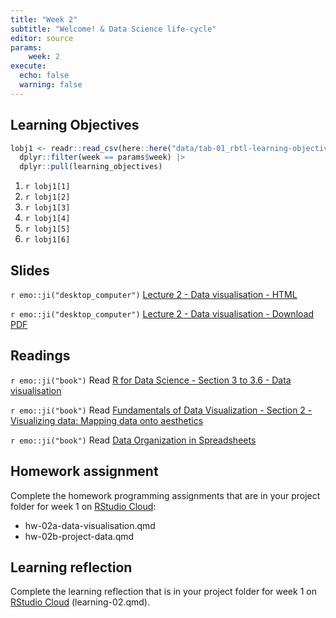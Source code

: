 ```yaml
---
title: "Week 2"
subtitle: "Welcome! & Data Science life-cycle"
editor: source
params:
    week: 2
execute: 
  echo: false
  warning: false
---
```


<script defer data-domain="cven5837-ss22.github.io/website" src="https://plausible.io/js/plausible.js"></script>

## Learning Objectives

```r

lobj1 <- readr::read_csv(here::here("data/tab-01_rbtl-learning-objectives.csv")) |> 
  dplyr::filter(week == params$week) |>
  dplyr::pull(learning_objectives)

```

1. `r lobj1[1]`
2. `r lobj1[2]`
3. `r lobj1[3]`
4. `r lobj1[4]`
5. `r lobj1[5]`
6. `r lobj1[6]`

## Slides

`r emo::ji("desktop_computer")` [Lecture 2 - Data visualisation - HTML](/slides/lec-02-visualisation.html) 

`r emo::ji("desktop_computer")` [Lecture 2 - Data visualisation - Download PDF](https://github.com/cven5837-ss22/website/raw/main/slides/lec-02-visualisation.pdf)

## Readings

`r emo::ji("book")` Read [R for Data Science - Section 3 to 3.6 - Data visualisation](https://r4ds.had.co.nz/data-visualisation.html)  

`r emo::ji("book")` Read [Fundamentals of Data Visualization - Section 2 - Visualizing data: Mapping data onto aesthetics](https://clauswilke.com/dataviz/aesthetic-mapping.html)

`r emo::ji("book")` Read [Data Organization in Spreadsheets](https://www.tandfonline.com/doi/full/10.1080/00031305.2017.1375989)

## Homework assignment

Complete the homework programming assignments that are in your project folder for week 1 on [RStudio Cloud](https://rstudio.cloud/spaces/260187/content/all):

- hw-02a-data-visualisation.qmd 
- hw-02b-project-data.qmd

## Learning reflection

Complete the learning reflection that is in your project folder for week 1 on [RStudio Cloud](https://rstudio.cloud/spaces/260187/content/all) (learning-02.qmd).  
